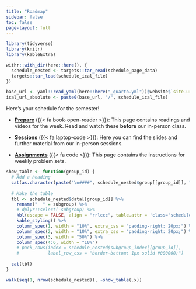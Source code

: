 ```yaml
---
title: "Roadmap"
sidebar: false
toc: false
page-layout: full
---
```


```r
library(tidyverse)
library(knitr)
library(kableExtra)

withr::with_dir(here::here(), {
  schedule_nested <- targets::tar_read(schedule_page_data)
  targets::tar_load(schedule_ical_file)
})

base_url <- yaml::read_yaml(here::here("_quarto.yml"))$website$`site-url`
ical_url_absolute <- paste0(base_url, "/", schedule_ical_file)
```

::: {.schedule-page}

Here's your schedule for the semester!

- [**Prepare**](/prepare/) ({{< fa book-open-reader >}}): This page contains readings and videos for the week. Read and watch these **before** our in-person class. 

- [**Sessions**](/session/) ({{< fa laptop-code >}}): Here you can find the slides and further material from our in-person sessions. 

- [**Assignments**](/assignment/) ({{< fa code >}}): This page contains the instructions for weekly problem sets. 


```r
show_table <- function(group_id) {
  # Add a heading
  cat(as.character(paste("\n####", schedule_nested$group[[group_id]], "\n")))
  
  # Make the table
  tbl <- schedule_nested$data[[group_id]] %>% 
    rename("  " = subgroup) %>% 
    # dplyr::select(-subgroup) %>% 
    kbl(escape = FALSE, align = "rrlccc", table.attr = 'class="schedule-table"') %>% 
    kable_styling() %>% 
    column_spec(1, width = "10%", extra_css = "padding-right: 20px;") %>% 
    column_spec(2, width = "10%", extra_css = "padding-right: 20px;") %>% 
    column_spec(3, width = "50%") %>% 
    column_spec(4:6, width = "10%") 
    # pack_rows(index = schedule_nested$subgroup_index[[group_id]],
    #           label_row_css = "border-bottom: 1px solid #000000;")
  
  cat(tbl)
}
```

```r
walk(seq(1, nrow(schedule_nested)), ~show_table(.x))
```

:::


<!-- ::: {.callout-tip} -->

<!-- ## Subscribe! -->

<!-- You can subscribe to this calendar URL in Outlook, Google Calendar, or Apple Calendar: -->

<!-- ::: {.grid} -->

<!-- ::: {.g-col-12 .g-col-md-2} -->
<!-- <p class="download-btn"><a class="btn btn-danger btn-sm" href="/`r schedule_ical_file`" role="button">{{< fa calendar-alt >}} Download</a></p> -->
<!-- ::: -->

<!-- ::: {.g-col-12 .g-col-md-10} -->
<!-- <p><input class="form-control" type="text" value="`r ical_url_absolute`" onclick="this.select()" readonly></p> -->
<!-- ::: -->

<!-- ::: -->

<!-- ::: -->

